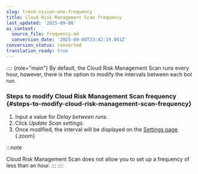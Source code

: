 ```yaml
---
slug: trend-vision-one-frequency
title: Cloud Risk Management Scan frequency
last_updated: '2025-09-08'
ai_context:
  source_file: frequency.md
  conversion_date: '2025-09-08T23:42:19.041Z'
conversion_status: converted
translation_ready: true
---
```


:::: {role="main"}
By default, the Cloud Risk Management Scan runs every hour, however, there is the option to modify the intervals between each bot run.

### Steps to modify Cloud Risk Management Scan frequency {#steps-to-modify-cloud-risk-management-scan-frequency}

1.  Input a value for *Delay between runs*.
2.  Click *Update Scan settings.*
3.  Once modified, the interval will be displayed on the [Settings page](cloud-acct-cloud-posture.mdx). {.zoom}

:::note

Cloud Risk Management Scan does not allow you to set up a frequency of less than an hour.
:::
::::
